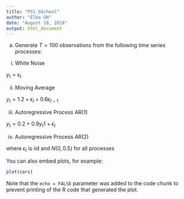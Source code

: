 ```yaml
---
title: "PS1_GSchool"
author: "Elba GN"
date: "August 18, 2018"
output: html_document
---
```


a. Generate $T = 100$ observations from the following time series processes:

i) White Noise

$y_t = \epsilon_t$

ii) Moving Average

$y_t = 1.2 + \epsilon_t + 0.6\epsilon_{t-1}$

iii) Autoregressive Process AR(1)

$y_t = 0.2 + 0.9y_t 1 + \epsilon_t$

iv) Autoregressive Process AR(2)

where $\epsilon_t$ is iid and $N(0, 0.5)$ for all processes



You can also embed plots, for example:

```r
plot(cars)
```

Note that the `echo = FALSE` parameter was added to the code chunk to prevent printing of the R code that generated the plot.
